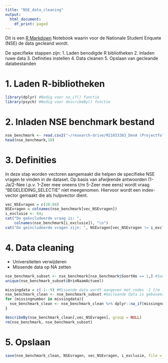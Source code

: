 ```yaml
---
title: "NSE_data_cleaning"
output:
  html_document:
    df_print: paged
---
```


Dit is een [R Markdown](http://rmarkdown.rstudio.com) Notebook waarin voor de Nationale Student Enquete (NSE) de data gecleand wordt. 

De specifieke stappen zijn:
1. Laden benodigde R bibliotheken
2. Inladen ruwe data
3. Definities instellen
4. Data cleanen
5. Opslaan van gecleande databestanden

# 1. Laden R-bibliotheken
```r
library(dplyr) #Nodig voor na_if() functie
library(psych) #Nodig voor describeBy() functie
```

# 2. Inladen NSE benchmark bestand
```r
nse_benchmark <- read.csv2("~/research-drive/M21033303_DenA (Projectfolder)/DA_Onderzoek/2021nse/data_in/NSE2021 Definitief Benchmarkbestand_v3 permutatie.csv")
head(nse_benchmark,10)
```

# 3. Definities
In deze stap worden vectoren aangemaakt die helpen de specifieke NSE vragen te vinden in de dataset.
Op basis van afwijkende antwoorden (1-Ja/2-Nee i.p.v. 1-Zeer mee oneens t/m 5-Zeer mee eens) wordt vraag "BEGELEIDING_SELECTIE" niet meegenomen. Hiervoor wordt een index-vector gemaakt die als hulpvector dient. 
```r
vec_NSEvragen = c(28:84)
NSEvragen = colnames(nse_benchmark[vec_NSEvragen])
i_exclusie <- 64; 
cat("De geëxcludeerde vraag is: ",
    colnames(nse_benchmark[i_exclusie]), "\n") 
cat("De geïncludeerde vragen zijn: ", NSEvragen[vec_NSEvragen != i_exclusie])
```

# 4. Data cleaning
- Universiteiten verwijderen
- Missende data op NA zetten
```r
nse_benchmark_subset <- nse_benchmark[nse_benchmark$SoortHo == 1,] #SoortHo = 1 filtert alle uni's weg
unique(nse_benchmark_subset$BrinNaamActueel)
```
```r
missingdata = c(-1:-9) #Missende data wordt aangeven met codes -1 t/m -9
nse_benchmark_clean <- nse_benchmark_subset #Gecleande data is gebaseerd op originele data
for (missingnumber in missingdata){
  nse_benchmark_clean <- nse_benchmark_clean %>% dplyr::na_if(missingnumber)
}
```
```r
describeBy(nse_benchmark_clean[,vec_NSEvragen], group = NULL)
rm(nse_benchmark, nse_benchmark_subset)
```

# 5. Opslaan
```r
save(nse_benchmark_clean, NSEvragen, vec_NSEvragen, i_exclusie, file = "~/research-drive/M21033303_DenA (Projectfolder)/DA_Onderzoek/2021nse/data_in/NSE2021 nse_benchmark_clean.RData")
```